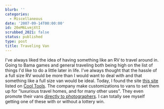 ```yaml
---
blurb: ''
categories:
  - Miscellaneous
date: '2007-09-14T00:00:00'
id: 20eM6LvmjXtI
scrubbed_2021: false
status: published
type: post
title: Traveling Van
---
```


I've always liked the idea of having something like an RV to travel
around in. Going to Bama games and general traveling both being
high on the list of things I'd like to do a little later in life.
I've always thought that the hassle of a full size RV would be more
than I would want to deal with and that something like a full size
van would be ideal. Today, I found the site
[this site](http://www.sportsmobile.com/index.html) listed on
[Cool Tools](http://www.kk.org/cooltools/index.php). The company
make customizations to vans to set them up for "luxurious travel
homes, and for many other uses". They even promote their vans
[directly to photographers](http://www.sportsmobile.com/3_photographers.html).
I can totally see myself getting one of these with or without a
lottery win.

